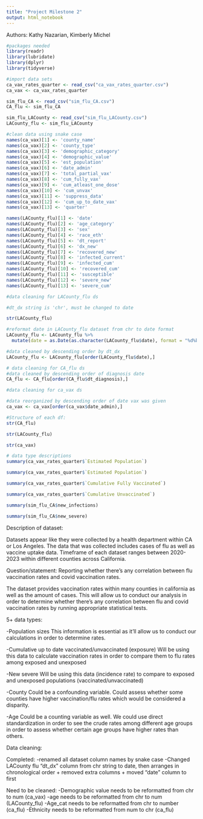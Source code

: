 ```yaml
---
title: "Project Milestone 2"
output: html_notebook
---
```

Authors: Kathy Nazarian, Kimberly Michel


```r
#packages needed
library(readr)
library(lubridate)
library(dplyr)
library(tidyverse)
```


```r
#import data sets
ca_vax_rates_quarter <- read_csv("ca_vax_rates_quarter.csv")
ca_vax <- ca_vax_rates_quarter

sim_flu_CA <- read_csv("sim_flu_CA.csv")
CA_flu <- sim_flu_CA

sim_flu_LACounty <- read_csv("sim_flu_LACounty.csv")
LACounty_flu <- sim_flu_LACounty
```


```r
#clean data using snake case
names(ca_vax)[1] <- 'county_name'
names(ca_vax)[2] <- 'county_type'
names(ca_vax)[3] <- 'demographic_category'
names(ca_vax)[4] <- 'demographic_value'
names(ca_vax)[5] <- 'est_population'
names(ca_vax)[6] <- 'date_admin'
names(ca_vax)[7] <- 'total_partial_vax'
names(ca_vax)[8] <- 'cum_fully_vax'
names(ca_vax)[9] <- 'cum_atleast_one_dose'
names(ca_vax)[10] <- 'cum_unvax'
names(ca_vax)[11] <- 'suppress_data'
names(ca_vax)[12] <- 'cum_up_to_date_vax'
names(ca_vax)[13] <- 'quarter'

names(LACounty_flu)[1] <- 'date'
names(LACounty_flu)[2] <- 'age_category'
names(LACounty_flu)[3] <- 'sex'
names(LACounty_flu)[4] <- 'race_eth'
names(LACounty_flu)[5] <- 'dt_report'
names(LACounty_flu)[6] <- 'dx_new'
names(LACounty_flu)[7] <- 'recovered_new'
names(LACounty_flu)[8] <- 'infected_current'
names(LACounty_flu)[9] <- 'infected_cum'
names(LACounty_flu)[10] <- 'recovered_cum'
names(LACounty_flu)[11] <- 'susceptible'
names(LACounty_flu)[12] <- 'severe_new'
names(LACounty_flu)[13] <- 'severe_cum'

```


```r
#data cleaning for LACounty_flu ds

#dt_dx string is 'chr', must be changed to date

str(LACounty_flu)

#reformat date in LACounty_flu dataset from chr to date format
LACounty_flu <- LACounty_flu %>%
  mutate(date = as.Date(as.character(LACounty_flu$date), format = "%d%b%Y"))

#data cleaned by descending order by dt_dx
LACounty_flu <- LACounty_flu[order(LACounty_flu$date),]
```


```r
# data cleaning for CA_flu ds
#data cleaned by descending order of diagnosis date
CA_flu <- CA_flu[order(CA_flu$dt_diagnosis),]

```


```r
#data cleaning for ca_vax ds

#data reorganized by descending order of date vax was given
ca_vax <- ca_vax[order(ca_vax$date_admin),]
```


```r
#Structure of each df:
str(CA_flu)
```


```r
str(LACounty_flu)
```


```r
str(ca_vax)
```


```r
# data type descriptions
summary(ca_vax_rates_quarter$`Estimated Population`)
```


```r
summary(ca_vax_rates_quarter$`Estimated Population`)
```


```r
summary(ca_vax_rates_quarter$`Cumulative Fully Vaccinated`)
```


```r
summary(ca_vax_rates_quarter$`Cumulative Unvaccinated`)
```


```r
summary(sim_flu_CA$new_infections)
```


```r
summary(sim_flu_CA$new_severe)
```

Description of dataset:

Datasets appear like they were collected by a health department within CA or Los Angeles. The data that was collected includes cases of flu as well as vaccine uptake data. Timeframe of each dataset ranges between 2020-2023 within different counties across California.

Question/statement: Reporting whether there’s any correlation between flu vaccination rates and covid vaccination rates.

The dataset provides vaccination rates within many counties in california as well as the amount of cases. This will allow us to conduct our analysis in order to determine whether there’s any correlation between flu and covid vaccination rates by running appropriate statistical tests.

5+ data types:

-Population sizes 
This information is essential as it’ll allow us to conduct our calculations in order to determine rates.

-Cumulative up to date vaccinated/unvaccinated (exposure)
Will be using this data to calculate vaccination rates in order to compare them to flu rates among exposed and unexposed

-New severe
Will be using this data (incidence rate) to compare to exposed and unexposed populations (vaccinated/unvaccinated)

-County
Could be a confounding variable. Could assess whether some counties have higher vaccination/flu rates which would be considered a disparity.

-Age 
Could be a counting variable as well. We could use direct standardization in order to see the crude rates among different age groups in order to assess whether certain age groups have higher rates than others.

Data cleaning:

Completed:
 -renamed all dataset column names by snake case
 -Changed LACounty flu “dt_dx” column from chr string to date, then arranges in chronological order + removed extra columns + moved “date” column to first

Need to be cleaned:
 -Demographic value needs to be reformatted from chr to num (ca_vax)
 -age needs to be reformatted from chr to num (LACounty_flu)
 -Age_cat needs to be reformatted from chr to number (ca_flu)
 -Ethnicity needs to be reformatted from num to chr (ca_flu)


```r

```

